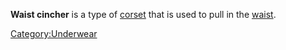 
'''Waist cincher''' is a type of [[corset]] that is used to pull in the [[waist]].

{{fashion-stub}}

[[Category:Underwear]]